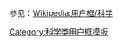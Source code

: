 {{Userbox
  |border-c = #000000
  |border-s = 1
  |id-c     = #FFFFFF
  |id-s     = 12
  |id-fc    = #000000
  |info-c   = white
  |info-s   = 9
  |info-fc  = black
  |id       = [[Image:Beli-hibiskus.jpg|60px]]
  |info     = 这个用户最喜欢的学科是'''[[植物学]]'''。
}}
<noinclude>
<p style="clear: both; padding-top: 2em">
参见：[[Wikipedia:用户框/科学]]
</p>
[[Category:科学类用户框模板]]
</noinclude>